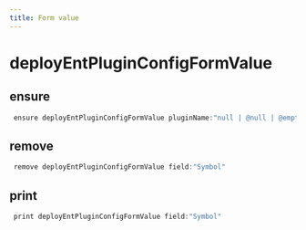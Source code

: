 ```yaml
---
title: Form value
---
```


# deployEntPluginConfigFormValue

## ensure

```js filename="Terminal" copy
 ensure deployEntPluginConfigFormValue pluginName:"null | @null | @empty | pluginName" field:"null | Symbol" value:"null | @null | @empty | fieldValue"
```


## remove

```js filename="Terminal" copy
 remove deployEntPluginConfigFormValue field:"Symbol"
```


## print

```js filename="Terminal" copy
 print deployEntPluginConfigFormValue field:"Symbol"
```


